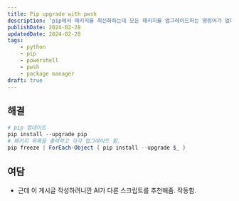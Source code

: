 ```yaml
---
title: Pip upgrade with pwsh
description: 'pip에서 패키지를 최신화하는데 모든 패키지를 업그레이드하는 명령어가 없어서 파워쉘 스크립트로 해결함.'
publishDate: 2024-02-28
updatedDate: 2024-02-28
tags: 
    - python
    - pip
    - powershell
    - pwsh
    - package manager
draft: true
---
```


## 해결
```powershell
# pip 업데이트
pip install --upgrade pip
# 패키지 목록을 출력하고 각각 업그레이드 함.
pip freeze | ForEach-Object { pip install --upgrade $_ }
```
## 여담
- 근데 이 게시글 작성하려니깐 AI가 다른 스크립트를 추천해줌. 작동함.
